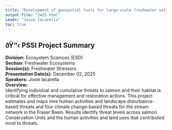 ```yaml
---
title: "Development of geospatial tools for large-scale freshwater salmon habitat assessment by the Freshwater Spatial Ecology Program"
output-file: "2425.html"
Leads: "Josie Iacarella"
toc: true
---
```


## ðŸ“‹ PSSI Project Summary

**Division:** Ecosystem Sciences (ESD)  
**Section:** Freshwater Ecosystems  
**Session(s):** Freshwater Stressors  
**Presentation Date(s):** December 02, 2025  
**Speakers:** Josie Iacarella  
**Overview:**  
Identifying individual and cumulative threats to salmon and their habitat is critical for effective management and restoration actions. This project estimates and maps nine human activities and landscape disturbance-based threats and four climate change-based threats for the stream network in the Fraser Basin. Results identify threat levels across salmon Conservation Units and the human activities and land uses that contributed most to threats.   


